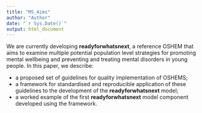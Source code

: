 ```yaml
---
title: "MS_Aims"
author: "Author"
date: "`r Sys.Date()`"
output: html_document
---
```


<!-- Add aims text here -->
We are currently developing **readyforwhatsnext**, a reference OSHEM that aims to examine multiple potential population level strategies for promoting mental wellbeing and preventing and treating mental disorders in young people. <!-- We have consolidated and refined these and other recommended guidelines for OSHEMs as part of a framework for developing an open source model of youth mental health.  -->In this paper, we describe:

- a proposed set of guidelines for quality implementation of OSHEMS;
- a framework for standardised and reproducible application of these guidelines to the development of the  **readyforwhatsnext** model; 
- a worked example of the first **readyforwhatsnext** model component developed using the framework.
